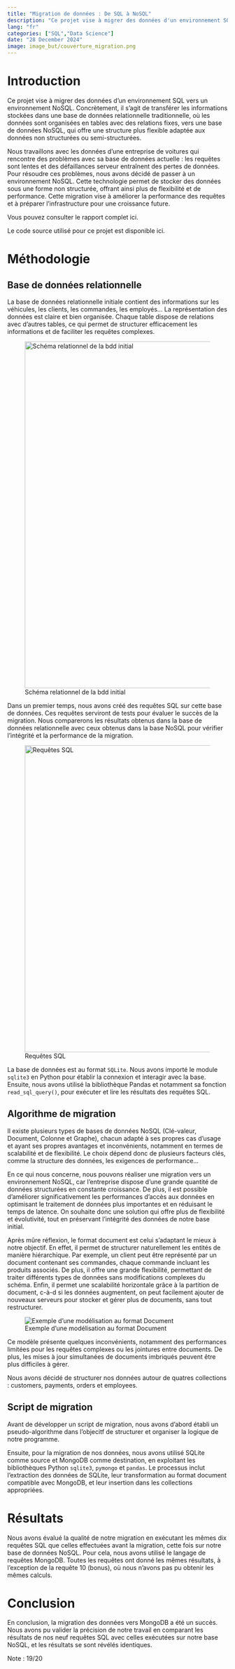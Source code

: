 ```yaml
---
title: "Migration de données : De SQL à NoSQL"
description: "Ce projet vise à migrer des données d'un environnement SQL vers un environnement NoSQL pour une entreprise automobile."
lang: "fr"
categories: ["SQL","Data Science"]
date: "28 December 2024"
image: image_but/couverture_migration.png
---
```


# Introduction

Ce projet vise à migrer des données d'un environnement SQL vers un environnement NoSQL. Concrètement, il s'agit de transférer les informations stockées dans une base de données relationnelle traditionnelle, où les données sont organisées en tables avec des relations fixes, vers une base de données NoSQL, qui offre une structure plus flexible adaptée aux données non structurées ou semi-structurées.

Nous travaillons avec les données d'une entreprise de voitures qui rencontre des problèmes avec sa base de données actuelle : les requêtes sont lentes et des défaillances serveur entraînent des pertes de données. Pour résoudre ces problèmes, nous avons décidé de passer à un environnement NoSQL. Cette technologie permet de stocker des données sous une forme non structurée, offrant ainsi plus de flexibilité et de performance. Cette migration vise à améliorer la performance des requêtes et à préparer l'infrastructure pour une croissance future.

Vous pouvez consulter le rapport complet ici.

Le code source utilisé pour ce projet est disponible ici.

# Méthodologie

## Base de données relationnelle

La base de données relationnelle initiale contient des informations sur les véhicules, les clients, les commandes, les employés... La représentation des données est claire et bien organisée. Chaque table dispose de relations avec d'autres tables, ce qui permet de structurer efficacement les informations et de faciliter les requêtes complexes.

![Schéma relationnel de la bdd initial](image_but/schema_clasicmodel.png){fig-align="center" width="791"}

Dans un premier temps, nous avons créé des requêtes SQL sur cette base de données. Ces requêtes serviront de tests pour évaluer le succès de la migration. Nous comparerons les résultats obtenus dans la base de données relationnelle avec ceux obtenus dans la base NoSQL pour vérifier l'intégrité et la performance de la migration.

![Requêtes SQL](image_but/exemple_requete_sql.png){fig-align="center" width="700"}

La base de données est au format `SQLite`. Nous avons importé le module `sqlite3` en Python pour établir la connexion et interagir avec la base. Ensuite, nous avons utilisé la bibliothèque Pandas et notamment sa fonction `read_sql_query()`, pour exécuter et lire les résultats des requêtes SQL.

## Algorithme de migration

Il existe plusieurs types de bases de données NoSQL (Clé-valeur, Document, Colonne et Graphe), chacun adapté à ses propres cas d’usage et ayant ses propres avantages et inconvénients, notamment en termes de scalabilité et de flexibilité. Le choix dépend donc de plusieurs facteurs clés, comme la structure des données, les exigences de performance...

En ce qui nous concerne, nous pouvons réaliser une migration vers un environnement NoSQL, car l'entreprise dispose d'une grande quantité de données structurées en constante croissance. De plus, il est possible d'améliorer significativement les performances d'accès aux données en optimisant le traitement de données plus importantes et en réduisant le temps de latence. On souhaite donc une solution qui offre plus de flexibilité et évolutivité, tout en préservant l'intégrité des données de notre base initial.

Après mûre réflexion, le format document est celui s’adaptant le mieux à notre objectif. En effet, il permet de structurer naturellement les entités de manière hiérarchique. Par exemple, un client peut être représenté par un document contenant ses commandes, chaque commande incluant les produits associés. De plus, il offre une grande flexibilité, permettant de traiter différents types de données sans modifications complexes du schéma. Enfin, il permet une scalabilité horizontale grâce à la partition de document, c-à-d si les données augmentent, on peut facilement ajouter de nouveaux serveurs pour stocker et gérer plus de documents, sans tout restructurer.

![Exemple d'une modélisation au format Document](image_but/exemple_schema_document.png){fig-align="center"}

Ce modèle présente quelques inconvénients, notamment des performances limitées pour les requêtes complexes ou les jointures entre documents. De plus, les mises à jour simultanées de documents imbriqués peuvent être plus difficiles à gérer.

Nous avons décidé de structurer nos données autour de quatres collections : customers, payments, orders et employees.

## Script de migration

Avant de développer un script de migration, nous avons d’abord établi un pseudo-algorithme dans l'objecitf de structurer et organiser la logique de notre programme.

Ensuite, pour la migration de nos données, nous avons utilisé SQLite comme source et MongoDB comme destination, en exploitant les bibliothèques Python `sqlite3`, `pymongo` et `pandas`. Le processus inclut l'extraction des données de SQLite, leur transformation au format document compatible avec MongoDB, et leur insertion dans les collections appropriées.

# Résultats

Nous avons évalué la qualité de notre migration en exécutant les mêmes dix requêtes SQL que celles effectuées avant la migration, cette fois sur notre base de données NoSQL. Pour cela, nous avons utilisé le langage de requêtes MongoDB. Toutes les requêtes ont donné les mêmes résultats, à l’exception de la requête 10 (bonus), où nous n’avons pas pu obtenir les mêmes calculs.

# Conclusion

En conclusion, la migration des données vers MongoDB a été un succès. Nous avons pu valider la précision de notre travail en comparant les résultats de nos neuf requêtes SQL avec celles exécutées sur notre base NoSQL, et les résultats se sont révélés identiques.

Note : 19/20
